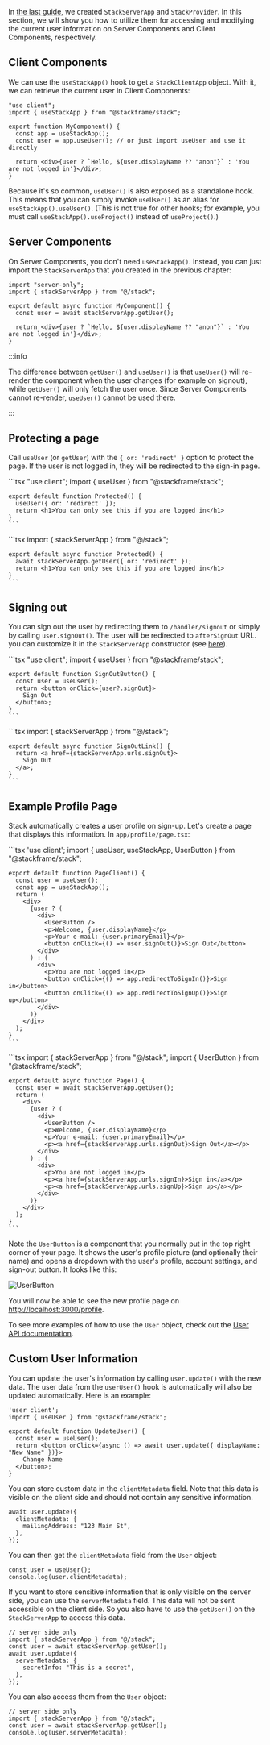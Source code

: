 ---
---


In [the last guide](./02-setup.md), we created `StackServerApp` and `StackProvider`. In this section, we will show you how to utilize them for accessing and modifying the current user information on Server Components and Client Components, respectively.

## Client Components

We can use the `useStackApp()` hook to get a `StackClientApp` object. With it, we can retrieve the current user in Client Components:

```tsx
"use client";
import { useStackApp } from "@stackframe/stack";

export function MyComponent() {
  const app = useStackApp();
  const user = app.useUser(); // or just import useUser and use it directly

  return <div>{user ? `Hello, ${user.displayName ?? "anon"}` : 'You are not logged in'}</div>;
}
```

Because it's so common, `useUser()` is also exposed as a standalone hook. This means that you can simply invoke `useUser()` as an alias for `useStackApp().useUser()`. (This is not true for other hooks; for example, you must call `useStackApp().useProject()` instead of `useProject()`.)

## Server Components

On Server Components, you don't need `useStackApp()`. Instead, you can just import the `StackServerApp` that you created in the previous chapter:

```tsx
import "server-only";
import { stackServerApp } from "@/stack";

export default async function MyComponent() {
  const user = await stackServerApp.getUser();

  return <div>{user ? `Hello, ${user.displayName ?? "anon"}` : 'You are not logged in'}</div>;
}
```

:::info

The difference between `getUser()` and `useUser()` is that `useUser()` will re-render the component when the user changes (for example on signout), while `getUser()` will only fetch the user once. Since Server Components cannot re-render, `useUser()` cannot be used there. 

:::


## Protecting a page

Call `useUser` (or `getUser`) with the `{ or: 'redirect' }` option to protect the page. If the user is not logged in, they will be redirected to the sign-in page.

<Tabs>
  <TabItem value="client" label="Client Component" default>
    ```tsx
    "use client";
    import { useUser } from "@stackframe/stack";

    export default function Protected() {
      useUser({ or: 'redirect' });
      return <h1>You can only see this if you are logged in</h1>
    }
    ```
  </TabItem>

  <TabItem value="server" label="Server Component">
    ```tsx
    import { stackServerApp } from "@/stack";

    export default async function Protected() {
      await stackServerApp.getUser({ or: 'redirect' });
      return <h1>You can only see this if you are logged in</h1>
    }
    ```
  </TabItem>
</Tabs>


## Signing out

You can sign out the user by redirecting them to `/handler/signout` or simply by calling `user.signOut()`. The user will be redirected to `afterSignOut` URL. you can customize it in the `StackServerApp` constructor (see [here](/docs/api-documentation/app)).


<Tabs>
  <TabItem value="client" label="user.signOut()" default>
    ```tsx
    "use client";
    import { useUser } from "@stackframe/stack";

    export default function SignOutButton() {
      const user = useUser();
      return <button onClick={user?.signOut}>
        Sign Out
      </button>;
    }
    ```
  </TabItem>

  <TabItem value="server" label="Redirect">
    ```tsx
    import { stackServerApp } from "@/stack";

    export default async function SignOutLink() {
      return <a href={stackServerApp.urls.signOut}>
        Sign Out
      </a>;
    }
    ```
  </TabItem>
</Tabs>


## Example Profile Page

Stack automatically creates a user profile on sign-up. Let's create a page that displays this information. In `app/profile/page.tsx`:

<Tabs>
  <TabItem value="client" label="Client Component" default>
    ```tsx
    'use client';
    import { useUser, useStackApp, UserButton } from "@stackframe/stack";

    export default function PageClient() {
      const user = useUser();
      const app = useStackApp();
      return (
        <div>
          {user ? (
            <div>
              <UserButton />
              <p>Welcome, {user.displayName}</p>
              <p>Your e-mail: {user.primaryEmail}</p>
              <button onClick={() => user.signOut()}>Sign Out</button>
            </div>
          ) : (
            <div>
              <p>You are not logged in</p>
              <button onClick={() => app.redirectToSignIn()}>Sign in</button>
              <button onClick={() => app.redirectToSignUp()}>Sign up</button>
            </div>
          )}
        </div>
      );
    }
    ```
  </TabItem>

  <TabItem value="server" label="Server Component">
    ```tsx
    import { stackServerApp } from "@/stack";
    import { UserButton } from "@stackframe/stack";

    export default async function Page() {
      const user = await stackServerApp.getUser();
      return (
        <div>
          {user ? (
            <div>
              <UserButton />
              <p>Welcome, {user.displayName}</p>
              <p>Your e-mail: {user.primaryEmail}</p>
              <p><a href={stackServerApp.urls.signOut}>Sign Out</a></p>
            </div>
          ) : (
            <div>
              <p>You are not logged in</p>
              <p><a href={stackServerApp.urls.signIn}>Sign in</a></p>
              <p><a href={stackServerApp.urls.signUp}>Sign up</a></p>
            </div>
          )}
        </div>
      );
    }
    ```
  </TabItem>
</Tabs>

Note the `UserButton` is a component that you normally put in the top right corner of your page. It shows the user's profile picture (and optionally their name) and opens a dropdown with the user's profile, account settings, and sign-out button. It looks like this:

![UserButton](../imgs/user-button.png)

You will now be able to see the new profile page on [http://localhost:3000/profile](http://localhost:3000/profile).

To see more examples of how to use the `User` object, check out the [User API documentation](../03-api-documentation/01-user.md).

## Custom User Information

You can update the user's information by calling `user.update()` with the new data. The user data from the `userUser()` hook is automatically will also be updated automatically. Here is an example:

```tsx
'user client';
import { useUser } from "@stackframe/stack";

export default function UpdateUser() {
  const user = useUser();
  return <button onClick={async () => await user.update({ displayName: "New Name" })}>
    Change Name
  </button>;
}
```

You can store custom data in the `clientMetadata` field. Note that this data is visible on the client side and should not contain any sensitive information.

```tsx
await user.update({
  clientMetadata: {
    mailingAddress: "123 Main St",
  },
});
```

You can then get the `clientMetadata` field from the `User` object:

```tsx
const user = useUser();
console.log(user.clientMetadata);
```

If you want to store sensitive information that is only visible on the server side, you can use the `serverMetadata` field. This data will not be sent accessible on the client side. So you also have to use the `getUser()` on the `StackServerApp` to access this data.

```tsx
// server side only
import { stackServerApp } from "@/stack";
const user = await stackServerApp.getUser();
await user.update({
  serverMetadata: {
    secretInfo: "This is a secret",
  },
});
```

You can also access them from the `User` object:

```tsx
// server side only
import { stackServerApp } from "@/stack";
const user = await stackServerApp.getUser();
console.log(user.serverMetadata);
```

